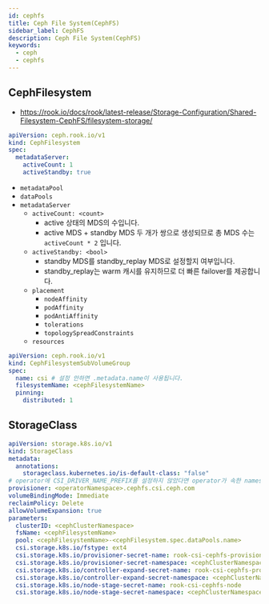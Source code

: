 ```yaml
---
id: cephfs
title: Ceph File System(CephFS)
sidebar_label: CephFS
description: Ceph File System(CephFS)
keywords:
  - ceph
  - cephfs
---
```


## CephFilesystem

- https://rook.io/docs/rook/latest-release/Storage-Configuration/Shared-Filesystem-CephFS/filesystem-storage/

```yaml
apiVersion: ceph.rook.io/v1
kind: CephFilesystem
spec:
  metadataServer:
    activeCount: 1
    activeStandby: true
```

- `metadataPool`
- `dataPools`
- `metadataServer`
  - `activeCount: <count>`
    - active 상태의 MDS의 수입니다.
    - active MDS + standby MDS 두 개가 쌍으로 생성되므로 총 MDS 수는 `activeCount * 2` 입니다.
  - `activeStandby: <bool>`
    - standby MDS를 standby_replay MDS로 설정할지 여부입니다.
    - standby_replay는 warm 캐시를 유지하므로 더 빠른 failover를 제공합니다.
  - `placement`
    - `nodeAffinity`
    - `podAffinity`
    - `podAntiAffinity`
    - `tolerations`
    - `topologySpreadConstraints`
  - `resources`

```yaml
apiVersion: ceph.rook.io/v1
kind: CephFilesystemSubVolumeGroup
spec:
  name: csi # 설정 안하면 .metadata.name이 사용됩니다.
  filesystemName: <cephFilesystemName>
  pinning:
    distributed: 1
```

## StorageClass

```yaml
apiVersion: storage.k8s.io/v1
kind: StorageClass
metadata:
  annotations:
    storageclass.kubernetes.io/is-default-class: "false"
# operator에 CSI_DRIVER_NAME_PREFIX를 설정하지 않았다면 operator가 속한 namespace를 사용합니다.
provisioner: <operatorNamespace>.cephfs.csi.ceph.com
volumeBindingMode: Immediate
reclaimPolicy: Delete
allowVolumeExpansion: true
parameters:
  clusterID: <cephClusterNamespace>
  fsName: <cephFilesystemName>
  pool: <cephFilesystemName>-<cephFilesystem.spec.dataPools.name>
  csi.storage.k8s.io/fstype: ext4
  csi.storage.k8s.io/provisioner-secret-name: rook-csi-cephfs-provisioner
  csi.storage.k8s.io/provisioner-secret-namespace: <cephClusterNamespace>
  csi.storage.k8s.io/controller-expand-secret-name: rook-csi-cephfs-provisioner
  csi.storage.k8s.io/controller-expand-secret-namespace: <cephClusterNamespace>
  csi.storage.k8s.io/node-stage-secret-name: rook-csi-cephfs-node
  csi.storage.k8s.io/node-stage-secret-namespace: <cephClusterNamespace>
```
